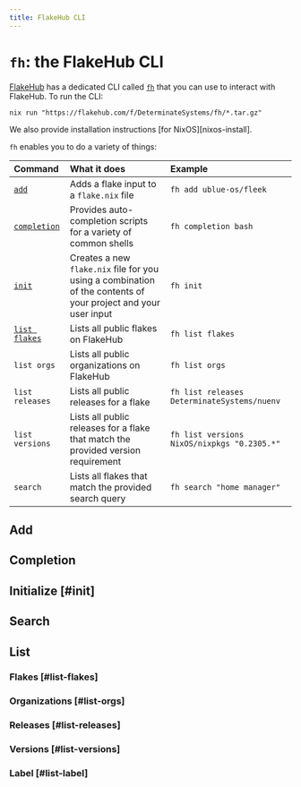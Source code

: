 ```yaml
---
title: FlakeHub CLI
---
```


# `fh`: the FlakeHub CLI

[FlakeHub] has a dedicated CLI called [`fh`][fh] that you can use to interact with FlakeHub.
To run the CLI:

```shell
nix run "https://flakehub.com/f/DeterminateSystems/fh/*.tar.gz"
```

<Admonition kind="success">
We also provide installation instructions [for NixOS][nixos-install].
</Admonition>

`fh` enables you to do a variety of things:

Command | What it does | Example
:-------|:-------------|:-------
[`add`](#add) | Adds a flake input to a `flake.nix` file | `fh add ublue-os/fleek`
[`completion`](#completion) | Provides auto-completion scripts for a variety of common shells | `fh completion bash`
[`init`](#init) | Creates a new `flake.nix` file for you using a combination of the contents of your project and your user input | `fh init`
[`list flakes`](#list-flakes) | Lists all public flakes on FlakeHub	| `fh list flakes`
`list orgs` | Lists all public organizations on FlakeHub | `fh list orgs`
`list releases` | Lists all public releases for a flake | `fh list releases DeterminateSystems/nuenv`
`list versions` | Lists all public releases for a flake that match the provided version requirement | `fh list versions NixOS/nixpkgs "0.2305.*"`
`search` | Lists all flakes that match the provided search query | `fh search "home manager"`

## Add

## Completion

## Initialize [#init]

## Search

## List

### Flakes [#list-flakes]

### Organizations [#list-orgs]

### Releases [#list-releases]

### Versions [#list-versions]

### Label [#list-label]

[fh]: https://flakehub.com/flake/DeterminateSystems/fh
[flakehub]: https://flakehub.com
[nixos-install]: https://flakehub.com/flake/DeterminateSystems/fh#readme-installation
